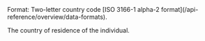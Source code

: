 <ParamField body="CountryOfResidence" type="string" required>     
Format: Two-letter country code [ISO 3166-1 alpha-2 format](/api-reference/overview/data-formats).

The country of residence of the individual.
</ParamField>
